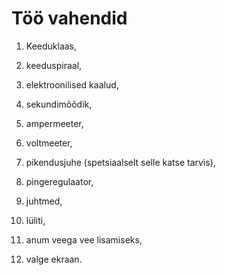 # Töö vahendid

1. Keeduklaas,

2. keeduspiraal,

3. elektroonilised kaalud,

4. sekundimõõdik,

5. ampermeeter,

6. voltmeeter,

7. pikendusjuhe (spetsiaalselt selle katse tarvis),

8. pingeregulaator,

9. juhtmed,

10. lüliti,

11. anum veega vee lisamiseks,

12. valge ekraan.
